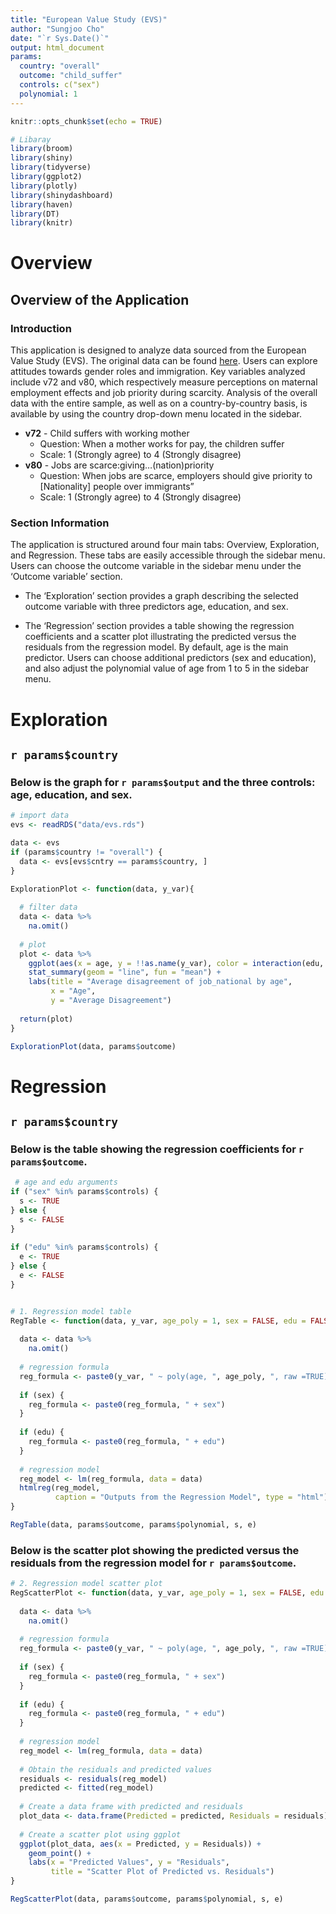 ```yaml
---
title: "European Value Study (EVS)"
author: "Sungjoo Cho"
date: "`r Sys.Date()`"
output: html_document
params:
  country: "overall"
  outcome: "child_suffer"
  controls: c("sex")
  polynomial: 1
---
```


```r
knitr::opts_chunk$set(echo = TRUE)
```

```r
# Libaray
library(broom)
library(shiny)
library(tidyverse)
library(ggplot2)
library(plotly)
library(shinydashboard)
library(haven)
library(DT) 
library(knitr)
```


# Overview

## Overview of the Application


### Introduction

This application is designed to analyze data sourced from the European Value Study (EVS). The original data can be found [here](https://search.gesis.org/research_data/ZA7500). Users can explore attitudes towards gender roles and immigration. Key variables analyzed include v72 and v80, which respectively measure perceptions on maternal employment effects and job priority during scarcity. Analysis of the overall data with the entire sample, as well as on a country-by-country basis, is available by using the country drop-down menu located in the sidebar.

-   **v72** - Child suffers with working mother
    -   Question: When a mother works for pay, the children suffer
    -   Scale: 1 (Strongly agree) to 4 (Strongly disagree)
-   **v80** - Jobs are scarce:giving...(nation)priority
    -   Question: When jobs are scarce, employers should give priority to [Nationality] people over immigrants"
    -   Scale: 1 (Strongly agree) to 4 (Strongly disagree)


### Section Information

The application is structured around four main tabs: Overview, Exploration, and Regression. These tabs are easily accessible through the sidebar menu. Users can choose the outcome variable in the sidebar menu under the 'Outcome variable' section.

* The 'Exploration' section provides a graph describing the selected outcome variable with three predictors age, education, and sex.

* The 'Regression' section provides a table showing the regression coefficients and a scatter plot illustrating the predicted versus the residuals from the regression model. By default, age is the main predictor. Users can choose additional predictors (sex and education), and also adjust the polynomial value of age from 1 to 5 in the sidebar menu.


# Exploration

## `r params$country`

### Below is the graph for `r params$output` and the three controls: age, education, and sex.

```r
# import data
evs <- readRDS("data/evs.rds")

data <- evs
if (params$country != "overall") {
  data <- evs[evs$cntry == params$country, ]
}
```

```r
ExplorationPlot <- function(data, y_var){
  
  # filter data
  data <- data %>%
    na.omit()
  
  # plot
  plot <- data %>%
    ggplot(aes(x = age, y = !!as.name(y_var), color = interaction(edu, sex))) +  
    stat_summary(geom = "line", fun = "mean") +
    labs(title = "Average disagreement of job_national by age",
         x = "Age",
         y = "Average Disagreement") 
  
  return(plot)
}
```

```r
ExplorationPlot(data, params$outcome)
```


# Regression

## `r params$country`

### Below is the table showing the regression coefficients for `r params$outcome`.

```r
 # age and edu arguments
if ("sex" %in% params$controls) {
  s <- TRUE
} else {
  s <- FALSE
}
    
if ("edu" %in% params$controls) {
  e <- TRUE
} else {
  e <- FALSE
}


# 1. Regression model table
RegTable <- function(data, y_var, age_poly = 1, sex = FALSE, edu = FALSE) {
  
  data <- data %>%
    na.omit()
  
  # regression formula
  reg_formula <- paste0(y_var, " ~ poly(age, ", age_poly, ", raw =TRUE)")
  
  if (sex) {
    reg_formula <- paste0(reg_formula, " + sex")
  }
  
  if (edu) {
    reg_formula <- paste0(reg_formula, " + edu")
  }
  
  # regression model
  reg_model <- lm(reg_formula, data = data)
  htmlreg(reg_model,
          caption = "Outputs from the Regression Model", type = "html")
}
```

```r
RegTable(data, params$outcome, params$polynomial, s, e)
```

### Below is the scatter plot showing the predicted versus the residuals from the regression model for `r params$outcome`.

```r
# 2. Regression model scatter plot
RegScatterPlot <- function(data, y_var, age_poly = 1, sex = FALSE, edu = FALSE) {
  
  data <- data %>%
    na.omit()
  
  # regression formula
  reg_formula <- paste0(y_var, " ~ poly(age, ", age_poly, ", raw =TRUE)")
  
  if (sex) {
    reg_formula <- paste0(reg_formula, " + sex")
  }
  
  if (edu) {
    reg_formula <- paste0(reg_formula, " + edu")
  }
  
  # regression model
  reg_model <- lm(reg_formula, data = data)
  
  # Obtain the residuals and predicted values
  residuals <- residuals(reg_model)
  predicted <- fitted(reg_model)
  
  # Create a data frame with predicted and residuals
  plot_data <- data.frame(Predicted = predicted, Residuals = residuals)
  
  # Create a scatter plot using ggplot
  ggplot(plot_data, aes(x = Predicted, y = Residuals)) +
    geom_point() +
    labs(x = "Predicted Values", y = "Residuals",
         title = "Scatter Plot of Predicted vs. Residuals")
}
```

```r
RegScatterPlot(data, params$outcome, params$polynomial, s, e)
```

